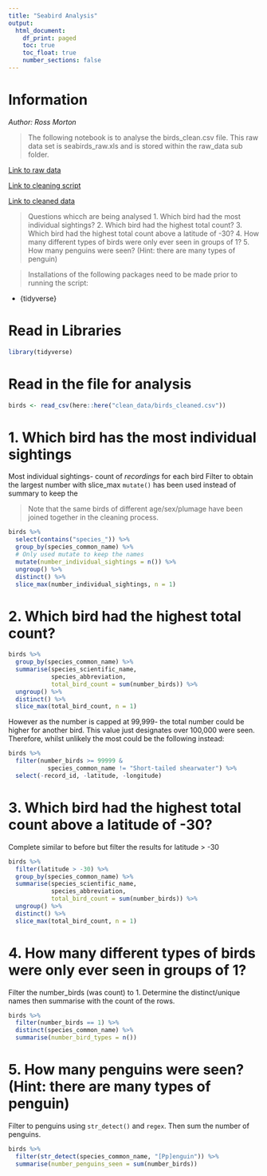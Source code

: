 ```yaml
---
title: "Seabird Analysis"
output:
  html_document:
    df_print: paged
    toc: true
    toc_float: true
    number_sections: false
---
```

# Information
*Author: Ross Morton*

> The following notebook is to analyse the birds_clean.csv file.
This raw data set is seabirds_raw.xls and is stored within the raw_data sub
folder.

[Link to raw data](clean_data/birds_cleaned.csv)

[Link to cleaning script](data_cleaning_scripts/seabirds_clean_script.R)

[Link to cleaned data](raw_data/seabirds_raw.xls)

> Questions whicch are being analysed
1. Which bird had the most individual sightings?
2. Which bird had the highest total count?
3. Which bird had the highest total count above a latitude of -30?
4. How many different types of birds were only ever seen in groups of 1?
5. How many penguins were seen? (Hint: there are many types of penguin)

> Installations of the following packages need to be made prior to running the 
script:

+ {tidyverse}


# Read in Libraries
```r
library(tidyverse)
```


# Read in the file for analysis 
```r
birds <- read_csv(here::here("clean_data/birds_cleaned.csv"))
```

# 1. Which bird has the most individual sightings
Most individual sightings- count of _recordings_ for each bird
Filter to obtain the largest number with slice_max
`mutate()` has been used instead of summary to keep the 

>Note that the same birds of different age/sex/plumage have been joined together
in the cleaning process.

```r
birds %>% 
  select(contains("species_")) %>% 
  group_by(species_common_name) %>% 
  # Only used mutate to keep the names
  mutate(number_individual_sightings = n()) %>% 
  ungroup() %>% 
  distinct() %>% 
  slice_max(number_individual_sightings, n = 1)
```

# 2. Which bird had the highest total count?


```r
birds %>% 
  group_by(species_common_name) %>% 
  summarise(species_scientific_name,
            species_abbreviation,
            total_bird_count = sum(number_birds)) %>% 
  ungroup() %>% 
  distinct() %>% 
  slice_max(total_bird_count, n = 1)
```


However as the number is capped at 99,999- the total number could be higher for
another bird. This value just designates over 100,000 were seen.
Therefore, whilst unlikely the most could be the following instead:

```r
birds %>% 
  filter(number_birds >= 99999 & 
           species_common_name != "Short-tailed shearwater") %>% 
  select(-record_id, -latitude, -longitude)
```


# 3. Which bird had the highest total count above a latitude of -30?

Complete similar to before but filter the results for latitude > -30

```r
birds %>% 
  filter(latitude > -30) %>% 
  group_by(species_common_name) %>% 
  summarise(species_scientific_name,
            species_abbreviation,
            total_bird_count = sum(number_birds)) %>% 
  ungroup() %>% 
  distinct() %>% 
  slice_max(total_bird_count, n = 1)
```


# 4. How many different types of birds were only ever seen in groups of 1?

Filter the number_birds (was count) to 1. Determine the distinct/unique names
then summarise with the count of the rows.

```r
birds %>% 
  filter(number_birds == 1) %>% 
  distinct(species_common_name) %>% 
  summarise(number_bird_types = n())
```


# 5. How many penguins were seen? (Hint: there are many types of penguin)

Filter to penguins using `str_detect()` and `regex`. Then sum the number of
penguins.


```r
birds %>% 
  filter(str_detect(species_common_name, "[Pp]enguin")) %>% 
  summarise(number_penguins_seen = sum(number_birds))
```


